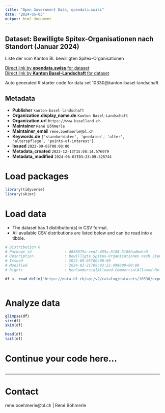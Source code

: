```yaml
---
title: "Open Government Data, opendata.swiss"
date: "2024-06-03"
output: html_document
---
```


## Dataset: Bewilligte Spitex-Organisationen nach Standort (Januar 2024)

Liste der vom Kanton BL bewilligten Spitex-Organisationen

[Direct link by **opendata.swiss** for dataset](https://opendata.swiss/de/dataset/bewilligte-spitex-organisationen-nach-standort-juli-2022)<br>
[Direct link by **Kanton Basel-Landschaft** for dataset](https://data.bl.ch/explore/dataset/10330/)

Auto generated R starter code for data set 10330@kanton-basel-landschaft.

## Metadata

- **Publisher** `kanton-basel-landschaft`
- **Organization.display_name.de** `Kanton Basel-Landschaft`
- **Organization.url** `https://www.baselland.ch`
- **Maintainer** `René Böhmerle`
- **Maintainer_email** `rene.boehmerle@bl.ch`
- **Keywords.de** `['standortdaten', 'geodaten', 'alter', 'alterspflege', 'points-of-interest']`
- **Issued** `2022-09-05T00:00:00`
- **Metadata_created** `2022-12-13T15:08:14.576079`
- **Metadata_modified** `2024-06-03T03:23:09.525744`


# Load packages

```r

library(tidyverse)
library(skimr)

```

# Load data

-   The dataset has 1 distribution(s) in CSV format.
-   All available CSV distributions are listed below and can be read into a tibble.

```r

# Distribution 0
# Package_id               : 4666879a-eed2-455a-8188-3106ba4bdce3
# Description              : Bewilligte Spitex-Organisationen nach Standort (Januar 2024) (csv)
# Issued                   : 2022-09-05T00:00:00
# Modified                 : 2024-02-21T09:42:22.899000+00:00
# Rights                   : NonCommercialAllowed-CommercialAllowed-ReferenceRequired

df <- read_delim('https://data.bl.ch/api/v2/catalog/datasets/10330/exports/csv')



```

# Analyze data

```r

glimpse(df)
str(df)
skim(df)

head(df)
tail(df)

```

# Continue your code here...

```r

```

------------------------------------------------------------------------

# Contact

rene.boehmerle@bl.ch | René Böhmerle
